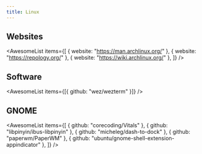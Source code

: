 ```yaml
---
title: Linux
---
```


## Websites

<AwesomeList
  items={[
    { website: "https://man.archlinux.org/" },
    { website: "https://repology.org/" },
    { website: "https://wiki.archlinux.org/" },
  ]}
/>

## Software

<AwesomeList items={[{ github: "wez/wezterm" }]} />

## GNOME

<AwesomeList
  items={[
    { github: "corecoding/Vitals" },
    { github: "libpinyin/ibus-libpinyin" },
    { github: "micheleg/dash-to-dock" },
    { github: "paperwm/PaperWM" },
    { github: "ubuntu/gnome-shell-extension-appindicator" },
  ]}
/>
